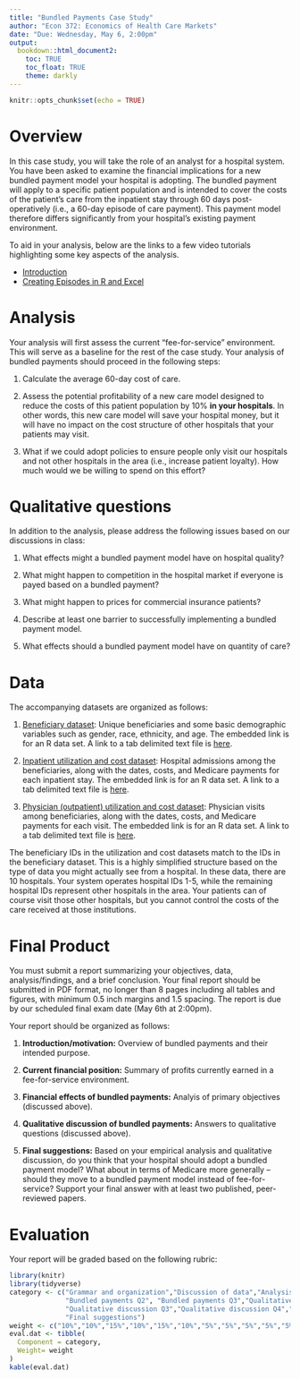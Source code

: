 ```yaml
---
title: "Bundled Payments Case Study"
author: "Econ 372: Economics of Health Care Markets"
date: "Due: Wednesday, May 6, 2:00pm"
output: 
  bookdown::html_document2:
    toc: TRUE
    toc_float: TRUE
    theme: darkly
---
```


```r
knitr::opts_chunk$set(echo = TRUE)

```

# Overview
In this case study, you will take the role of an analyst for a hospital system. You have been asked to examine the financial implications for a new bundled payment model your hospital is adopting. The bundled payment will apply to a specific patient population and is intended to cover the costs of the patient's care from the inpatient stay through 60 days post-operatively (i.e., a 60-day episode of care payment). This payment model therefore differs significantly from your hospital's existing payment environment.

To aid in your analysis, below are the links to a few video tutorials highlighting some key aspects of the analysis.<br>

- [Introduction](https://youtu.be/XY6XDcvjKOo)
- [Creating Episodes in R and Excel](https://drive.google.com/file/d/1UyuUbXb9PmZ29Czax3VejWjHavW3tlmK/view?usp=sharing)


# Analysis
Your analysis will first assess the current "fee-for-service" environment. This will serve as a baseline for the rest of the case study. Your analysis of bundled payments should proceed in the following steps:

1. Calculate the average 60-day cost of care.

2. Assess the potential profitability of a new care model designed to reduce the costs of this patient population by 10% **in your hospitals**. In other words, this new care model will save your hospital money, but it will have no impact on the cost structure of other hospitals that your patients may visit.

3. What if we could adopt policies to ensure people only visit our hospitals and not other hospitals in the area (i.e., increase patient loyalty). How much would we be willing to spend on this effort?

# Qualitative questions
In addition to the analysis, please address the following issues based on our discussions in class:

1. What effects might a bundled payment model have on hospital quality?

2. What might happen to competition in the hospital market if everyone is payed based on a bundled payment?

3. What might happen to prices for commercial insurance patients?

4. Describe at least one barrier to successfully implementing a bundled payment model.

5. What effects should a bundled payment model have on quantity of care?


# Data
The accompanying datasets are organized as follows:

1. [Beneficiary dataset](data/bene_data.rds): Unique beneficiaries and some basic demographic variables such as gender, race, ethnicity, and age. The embedded link is for an R data set. A link to a tab delimited text file is [here](data/bene_data.txt).

2. [Inpatient utilization and cost dataset](data/hosp_util_data.rds): Hospital admissions among the beneficiaries, along with the dates, costs, and Medicare payments for each inpatient stay. The embedded link is for an R data set. A link to a tab delimited text file is [here](data/hosp_util_data.txt).

3. [Physician (outpatient) utilization and cost dataset](data/phy_util_data.rds): Physician visits among beneficiaries, along with the dates, costs, and Medicare payments for each visit. The embedded link is for an R data set. A link to a tab delimited text file is [here](data/phy_util_data.txt).

The beneficiary IDs in the utilization and cost datasets match to the IDs in the beneficiary dataset. This is a highly simplified structure based on the type of data you might actually see from a hospital. In these data, there are 10 hospitals. Your system operates hospital IDs 1-5, while the remaining hospital IDs represent other hospitals in the area. Your patients can of course visit those other hospitals, but you cannot control the costs of the care received at those institutions.

# Final Product
You must submit a report summarizing your objectives, data, analysis/findings, and a brief conclusion. Your final report should be submitted in PDF format, no longer than 8 pages including all tables and figures, with minimum 0.5 inch margins and 1.5 spacing. The report is due by our scheduled final exam date (May 6th at 2:00pm). 

Your report should be organized as follows:

1. **Introduction/motivation:** Overview of bundled payments and their intended purpose.

2. **Current financial position:** Summary of profits currently earned in a fee-for-service environment.

3. **Financial effects of bundled payments:** Analyis of primary objectives (discussed above).

4. **Qualitative discussion of bundled payments:** Answers to qualitative questions (discussed above).

5. **Final suggestions:** Based on your empirical analysis and qualitative discussion, do you think that your hospital should adopt a bundled payment model? What about in terms of Medicare more generally -- should they move to a bundled payment model instead of fee-for-service? Support your final answer with at least two published, peer-reviewed papers.


# Evaluation
Your report will be graded based on the following rubric:
```r
library(knitr)
library(tidyverse)
category <- c("Grammar and organization","Discussion of data","Analysis of FFS payments","Bundled payments Q1",
              "Bundled payments Q2", "Bundled payments Q3","Qualitative discussion Q1","Qualitative discussion Q2",
              "Qualitative discussion Q3","Qualitative discussion Q4","Qualitative discussion Q5",
              "Final suggestions")
weight <- c("10%","10%","15%","10%","15%","10%","5%","5%","5%","5%","5%","5%")
eval.dat <- tibble(
  Component = category,
  Weight= weight
)
kable(eval.dat)
```
